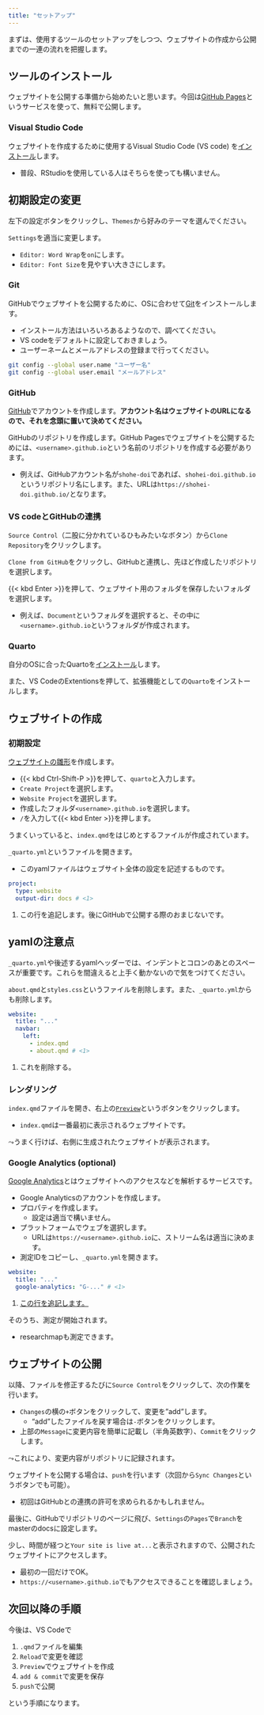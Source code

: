 ```yaml
---
title: "セットアップ"
---
```


まずは、使用するツールのセットアップをしつつ、ウェブサイトの作成から公開までの一連の流れを把握します。

## ツールのインストール

ウェブサイトを公開する準備から始めたいと思います。今回は[GitHub Pages](https://docs.github.com/ja/pages)というサービスを使って、無料で公開します。

### Visual Studio Code

ウェブサイトを作成するために使用するVisual Studio Code (VS code) を[インストール](https://code.visualstudio.com/)します。

- 普段、RStudioを使用している人はそちらを使っても構いません。

:::{.callout-note collapse="true"}

## 初期設定の変更

左下の設定ボタンをクリックし、`Themes`から好みのテーマを選んでください。

`Settings`を適当に変更します。

- `Editor: Word Wrap`を`on`にします。
- `Editor: Font Size`を見やすい大きさにします。

:::

### Git

GitHubでウェブサイトを公開するために、OSに合わせて[Git](https://git-scm.com/)をインストールします。

- インストール方法はいろいろあるようなので、調べてください。
- VS codeをデフォルトに設定しておきましょう。
- ユーザーネームとメールアドレスの登録まで行ってください。

```bash
git config --global user.name "ユーザー名"
git config --global user.email "メールアドレス"
```

### GitHub

[GitHub](https://github.com/)でアカウントを作成します。**アカウント名はウェブサイトのURLになるので、それを念頭に置いて決めてください。**

GitHubのリポジトリを作成します。GitHub Pagesでウェブサイトを公開するためには、`<username>.github.io`という名前のリポジトリを作成する必要があります。

- 例えば、GitHubアカウント名が`shohe-doi`であれば、`shohei-doi.github.io`というリポジトリ名にします。また、URLは`https://shohei-doi.github.io/`となります。

### VS codeとGitHubの連携

<!-- 左のExtentions（4つの正方形のボタン）を押して、`GitHub Pull Requests and Issues`をインストールします。 -->

`Source Control`（二股に分かれているひもみたいなボタン）から`Clone Repository`をクリックします。

`Clone from GitHub`をクリックし、GitHubと連携し、先ほど作成したリポジトリを選択します。

{{< kbd Enter >}}を押して、ウェブサイト用のフォルダを保存したいフォルダを選択します。

- 例えば、`Document`というフォルダを選択すると、その中に`<username>.github.io`というフォルダが作成されます。

### Quarto

自分のOSに合ったQuartoを[インストール](https://quarto.org/docs/get-started/)します。

また、VS CodeのExtentionsを押して、拡張機能としての`Quarto`をインストールします。

## ウェブサイトの作成

### 初期設定

[ウェブサイトの雛形](https://quarto.org/docs/websites/)を作成します。

- {{< kbd Ctrl-Shift-P >}}を押して、`quarto`と入力します。
- `Create Project`を選択します。
- `Website Project`を選択します。
- 作成したフォルダ`<username>.github.io`を選択します。
- `/`を入力して{{< kbd Enter >}}を押します。

うまくいっていると、`index.qmd`をはじめとするファイルが作成されています。

`_quarto.yml`というファイルを開きます。

- このyamlファイルはウェブサイト全体の設定を記述するものです。

```yaml
project:
  type: website
  output-dir: docs # <1>
```

1. この行を追記します。後にGitHubで公開する際のおまじないです。

:::{.callout-important}
## yamlの注意点

`_quarto.yml`や後述するyamlヘッダーでは、インデントとコロンのあとのスペースが重要です。これらを間違えると上手く動かないので気をつけてください。
:::

`about.qmd`と`styles.css`というファイルを削除します。また、`_quarto.yml`からも削除します。

```yaml
website:
  title: "..."
  navbar:
    left:
      - index.qmd
      - about.qmd # <1>
```

1. これを削除する。

### レンダリング

`index.qmd`ファイルを開き、右上の[`Preview`](https://quarto.org/docs/tools/vscode.html)というボタンをクリックします。

- `index.qmd`は一番最初に表示されるウェブサイトです。

$\leadsto$うまく行けば、右側に生成されたウェブサイトが表示されます。

### Google Analytics (optional)

[Google Analytics](https://marketingplatform.google.com/intl/ja/about/analytics/)とはウェブサイトへのアクセスなどを解析するサービスです。

- Google Analyticsのアカウントを作成します。
- プロパティを作成します。
  - 設定は適当で構いません。
- プラットフォームでウェブを選択します。
  - URLは`https://<username>.github.io`に、ストリーム名は適当に決めます。
- 測定IDをコピーし、`_quarto.yml`を開きます。

```yaml
website:
  title: "..."
  google-analytics: "G-..." # <1>
```

1. [この行を追記します。](https://quarto.org/docs/websites/website-tools.html#google-analytics)

そのうち、測定が開始されます。

- researchmapも測定できます。

## ウェブサイトの公開

以降、ファイルを修正するたびに`Source Control`をクリックして、次の作業を行います。

- `Changes`の横の`+`ボタンをクリックして、変更を"add"します。
  - "add"したファイルを戻す場合は`-`ボタンをクリックします。
- 上部の`Message`に変更内容を簡単に記載し（半角英数字）、`Commit`をクリックします。

$\leadsto$これにより、変更内容がリポジトリに記録されます。

ウェブサイトを公開する場合は、`push`を行います（次回から`Sync Changes`というボタンでも可能）。

- 初回はGitHubとの連携の許可を求められるかもしれません。

最後に、GitHubでリポジトリのページに飛び、`Settings`の`Pages`で`Branch`をmasterのdocsに設定します。

少し、時間が経つと`Your site is live at...`と表示されますので、公開されたウェブサイトにアクセスします。

- 最初の一回だけでOK。
- `https://<username>.github.io`でもアクセスできることを確認しましょう。

## 次回以降の手順

今後は、VS Codeで

1. `.qmd`ファイルを編集
1. `Reload`で変更を確認
1. `Preview`でウェブサイトを作成
1. `add & commit`で変更を保存
1. `push`で公開

という手順になります。
